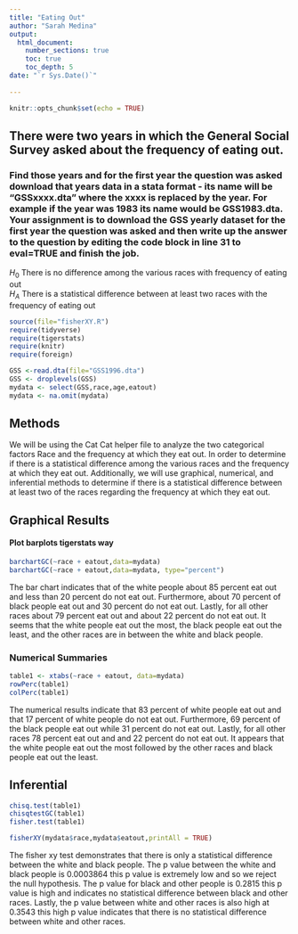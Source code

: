 ```yaml
---
title: "Eating Out"
author: "Sarah Medina"
output: 
  html_document:
    number_sections: true
    toc: true
    toc_depth: 5
date: "`r Sys.Date()`"    
    
---
```


```r
knitr::opts_chunk$set(echo = TRUE)
```

## There were two years in which the General Social Survey asked about the frequency of eating out.
### Find those years and for the first year the question was asked download that years data in a stata format - its name will be "GSSxxxx.dta" where the xxxx is replaced by the year.  For example if the year was 1983 its name would be GSS1983.dta. Your assignment is to download the GSS yearly dataset for the first year the question was asked and then  write up the answer to the question by editing the  code block in line 31 to eval=TRUE and finish the job. 

$H_0$ There is no difference among the various races with frequency of eating out  
$H_A$ There is a statistical difference between at least two races with the frequency of eating out  


```r
source(file="fisherXY.R")
require(tidyverse)
require(tigerstats)
require(knitr)
require(foreign)
```
```r
GSS <-read.dta(file="GSS1996.dta")
GSS <- droplevels(GSS)
mydata <- select(GSS,race,age,eatout)
mydata <- na.omit(mydata)
```

## Methods

We will be using the Cat Cat helper file to analyze the two categorical factors Race and the frequency at which they eat out. In order to determine if there is a statistical difference among the various races and the frequency at which they eat out. Additionally, we will use graphical, numerical, and inferential methods to determine if there is a statistical difference between at least two of the races regarding the frequency at which they eat out.

## Graphical Results 

#### Plot barplots tigerstats way

```r
barchartGC(~race + eatout,data=mydata)
barchartGC(~race + eatout,data=mydata, type="percent")

```

The bar chart indicates that of the white people about 85 percent eat out and less than 20 percent do not eat out. Furthermore, about 70 percent of black people eat out and 30 percent do not eat out. Lastly, for all other races about 79 percent eat out and about 22 percent do not eat out. It seems that the white people eat out the most, the black people eat out the least, and the other races are in between the white and black people.  


  
### Numerical Summaries  

```r
table1 <- xtabs(~race + eatout, data=mydata)
rowPerc(table1)
colPerc(table1)
```

The numerical results indicate that 83 percent of white people eat out and that 17 percent of white people do not eat out. Furthermore, 69 percent of the black people eat out while 31 percent do not eat out. Lastly, for all other races 78 percent eat out and and 22 percent do not eat out. It appears that the white people eat out the most followed by the other races and black people eat out the least. 


## Inferential  

```r
chisq.test(table1)
chisqtestGC(table1)
fisher.test(table1)
```
```r
fisherXY(mydata$race,mydata$eatout,printAll = TRUE)
```

The fisher xy test demonstrates that there is only a statistical difference between the white and black people. The p value between the white and black people is 0.0003864 this p value is extremely low and so we reject the null hypothesis. The p value for black and other people is 0.2815 this p value is high and indicates no statistical difference between black and other races. Lastly, the p value between white and other races is also high at 0.3543 this high p value indicates that there is no statistical difference between white and other races. 